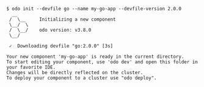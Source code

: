 ```console
$ odo init --devfile go --name my-go-app --devfile-version 2.0.0
  __
 /  \__     Initializing a new component
 \__/  \
 /  \__/    odo version: v3.8.0
 \__/

 ✓  Downloading devfile "go:2.0.0" [3s]

Your new component 'my-go-app' is ready in the current directory.
To start editing your component, use 'odo dev' and open this folder in your favorite IDE.
Changes will be directly reflected on the cluster.
To deploy your component to a cluster use "odo deploy".
```
